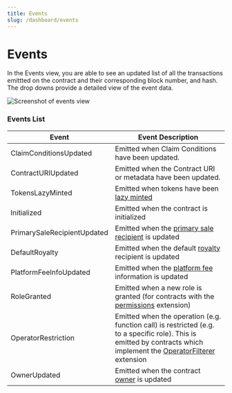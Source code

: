 ```yaml
---
title: Events
slug: /dashboard/events
---
```


# Events

In the Events view, you are able to see an updated list of all the transactions emittted on the contract and their corresponding block number, and hash. The drop downs provide a detailed view of the event data.

![Screenshot of events view](./assets/events-view.png)

### Events List

| Event                       | Event Description                                                                                                                                                                                   |
| --------------------------- | --------------------------------------------------------------------------------------------------------------------------------------------------------------------------------------------------- |
| ClaimConditionsUpdated      | Emitted when Claim Conditions have been updated.                                                                                                                                                    |
| ContractURIUpdated          | Emitted when the Contract URI or metadata have been updated.                                                                                                                                        |
| TokensLazyMinted            | Emitted when tokens have been [lazy minted](/glossary/lazy-minting)                                                                                                                                 |
| Initialized                 | Emitted when the contract is initialized                                                                                                                                                            |
| PrimarySaleRecipientUpdated | Emitted when the [primary sale recipient](/solidity/extensions/primarysale) is updated                                                                                                              |
| DefaultRoyalty              | Emitted when the default [royalty](/solidity/extensions/royalty) recipient is updated                                                                                                               |
| PlatformFeeInfoUpdated      | Emitted when the [platform fee](/solidity/extensions/platformfee) information is updated                                                                                                            |
| RoleGranted                 | Emitted when a new role is granted (for contracts with the [permissions](/solidity/extensions/permissions) extension)                                                                               |
| OperatorRestriction         | Emitted when the operation (e.g. function call) is restricted (e.g. to a specific role). This is emitted by contracts which implement the [OperatorFilterer](/contracts/OperatorFilterer) extension |
| OwnerUpdated                | Emitted when the contract [owner](/solidity/extensions/ownable) is updated                                                                                                                          |
